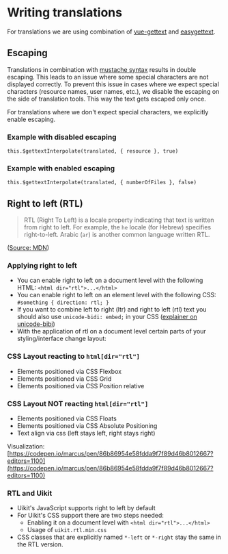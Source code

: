 
<Meta title="Documentation/Internationalization" />

# Writing translations

For translations we are using combination of [vue-gettext](https://github.com/Polyconseil/vue-gettext) and [easygettext](https://github.com/polyconseil/easygettext).

## Escaping

Translations in combination with [mustache syntax](https://mustache.github.io/) results in double escaping. This leads to an issue where some special characters are not displayed correctly. To prevent this issue in cases where we expect special characters (resource names, user names, etc.), we disable the escaping on the side of translation tools. This way the text gets escaped only once.

For translations where we don't expect special characters, we explicitly enable escaping.

### Example with disabled escaping

`this.$gettextInterpolate(translated, { resource }, true)`

### Example with enabled escaping

`this.$gettextInterpolate(translated, { numberOfFiles }, false)`

## Right to left (RTL)

> RTL (Right To Left) is a locale property indicating that text is written from right to left. For example, the `he` locale (for Hebrew) specifies right-to-left. Arabic (`ar`) is another common language written RTL.

([Source: MDN](https://developer.mozilla.org/en-US/docs/Glossary/rtl))

### Applying right to left

- You can enable right to left on a document level with the following HTML: `<html dir="rtl">...</html>`
- You can enable right to left on an element level with the following CSS: `#something { direction: rtl; }`
- If you want to combine left to right (ltr) and right to left (rtl) text you should also use `unicode-bidi: embed;` in your CSS ([explainer on unicode-bibi](https://developer.mozilla.org/en-US/docs/Web/CSS/unicode-bidi))
- With the application of rtl on a document level certain parts of your styling/interface change layout:

### CSS Layout reacting to `html[dir="rtl"]`

- Elements positioned via CSS Flexbox
- Elements positioned via CSS Grid
- Elements positioned via CSS Position relative

### CSS Layout NOT reacting `html[dir="rtl"]`

- Elements positioned via CSS Floats
- Elements positioned via CSS Absolute Positioning
- Text align via css (left stays left, right stays right)

Visualization: [https://codepen.io/marcus/pen/86b86954e58fdda9f7f89d46b8012667?editors=1100](https://codepen.io/marcus/pen/86b86954e58fdda9f7f89d46b8012667?editors=1100)

### RTL and Uikit

- Uikit's JavaScript supports right to left by default
- For Uikit's CSS support there are two steps needed:
  - Enabling it on a document level with `<html dir="rtl">...</html>`
  - Usage of `uikit.rtl.min.css`
- CSS classes that are explicitly named `*-left` or `*-right` stay the same in the RTL version.
